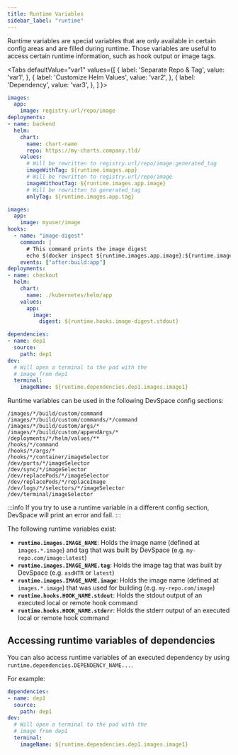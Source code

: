 ```yaml
---
title: Runtime Variables
sidebar_label: "runtime"
---
```



Runtime variables are special variables that are only available in certain config areas and are filled during runtime. Those variables are useful to access certain runtime information, such as hook output or image tags.

<Tabs
defaultValue="var1"
values={[
    { label: 'Separate Repo & Tag', value: 'var1', },
    { label: 'Customize Helm Values', value: 'var2', },
    { label: 'Dependency', value: 'var3', },
]
}>
<TabItem value="var1">

```yaml
images:
  app:
    image: registry.url/repo/image
deployments:
- name: backend
  helm:
    chart:
      name: chart-name
      repo: https://my-charts.company.tld/
    values:
      # Will be rewritten to registry.url/repo/image:generated_tag
      imageWithTag: ${runtime.images.app}
      # Will be rewritten to registry.url/repo/image
      imageWithoutTag: ${runtime.images.app.image}
      # Will be rewritten to generated_tag
      onlyTag: ${runtime.images.app.tag}
```

</TabItem>
<TabItem value="var2">

```yaml
images:
  app:
    image: myuser/image
hooks:
  - name: "image-digest"
    command: |
      # This command prints the image digest
      echo $(docker inspect ${runtime.images.app.image}:${runtime.images.app.tag} --format='{{index .RepoDigests 0}}' | cut -d'@' -f2)
    events: ["after:build:app"]
deployments:
- name: checkout
  helm:
    chart:
      name: ./kubernetes/helm/app
    values:
      app:
        image:
          digest: ${runtime.hooks.image-digest.stdout}
```

</TabItem>
<TabItem value="var3">

```yaml
dependencies:
- name: dep1
  source:
    path: dep1
dev:
  # Will open a terminal to the pod with the 
  # image from dep1
  terminal:
    imageName: ${runtime.dependencies.dep1.images.image1}
```

</TabItem>
</Tabs>
    
Runtime variables can be used in the following DevSpace config sections:

```
/images/*/build/custom/command
/images/*/build/custom/commands/*/command
/images/*/build/custom/args/*
/images/*/build/custom/appendArgs/*
/deployments/*/helm/values/**
/hooks/*/command
/hooks/*/args/*
/hooks/*/container/imageSelector
/dev/ports/*/imageSelector
/dev/sync/*/imageSelector
/dev/replacePods/*/imageSelector
/dev/replacePods/*/replaceImage
/dev/logs/*/selectors/*/imageSelector
/dev/terminal/imageSelector
```

:::info
If you try to use a runtime variable in a different config section, DevSpace will print an error and fail.
:::

The following runtime variables exist:

- **`runtime.images.IMAGE_NAME`**: Holds the image name (defined at `images.*.image`) and tag that was built by DevSpace (e.g. `my-repo.com/image:latest`)
- **`runtime.images.IMAGE_NAME.tag`**: Holds the image tag that was built by DevSpace (e.g. `asdHTR` or `latest`)
- **`runtime.images.IMAGE_NAME.image`**: Holds the image name (defined at `images.*.image`) that was used for building (e.g. `my-repo.com/image`)
- **`runtime.hooks.HOOK_NAME.stdout`**: Holds the stdout output of an executed local or remote hook command
- **`runtime.hooks.HOOK_NAME.stderr`**: Holds the stderr output of an executed local or remote hook command 

## Accessing runtime variables of dependencies

You can also access runtime variables of an executed dependency by using `runtime.dependencies.DEPENDENCY_NAME...`. 

For example:
```yaml
dependencies:
- name: dep1
  source:
    path: dep1
dev:
  # Will open a terminal to the pod with the 
  # image from dep1
  terminal:
    imageName: ${runtime.dependencies.dep1.images.image1}
```
